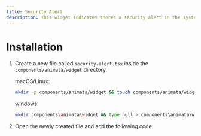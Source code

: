 ```yaml
---
title: Security Alert
description: This widget indicates theres a security alert in the system. It shows the number of issues the system is facing and how risky the issue is.
---
```


<ComponentPreview name="widget-security-alert--docs" />

# Installation

1. Create a new file called `security-alert.tsx` inside the `components/animata/widget` directory.

   macOS/Linux:

   ```bash
   mkdir -p components/animata/widget && touch components/animata/widget/security-alert.tsx
   ```

   windows:

   ```bash
   mkdir components\animata\widget && type null > components\animata\widget\security-alert.tsx
   ```

2. Open the newly created file and add the following code:

```jsx file=<rootDir>/animata/widget/security-alert.tsx

```
